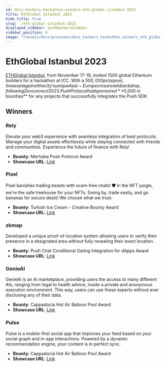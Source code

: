 ```yaml
---
id: docs-hackers-hackathon-winners-eth-global-istanbul-2023
title: EthGlobal Istanbul 2023
hide_title: true
slug: ./eth-global-istanbul-2023
displayed_sidebar: pushHackersSidebar
sidebar_position: 6
image: "/assets/docs/previews/docs_hackers_hackathon_winners_eth_global_istanbul_2023--ethglobal_istanbul_2023.png"
---
```


# EthGlobal Istanbul 2023

[ETHGlobal Istanbul](https://ethglobal.com/events/istanbul), from November 17-19, invited 1500 global Ethereum builders for a hackathon at ICC. With a $500,000 prize pool, it was set against the city's unique Asia-Europe crossroads backdrop, following Devconnect 2023. Push Protocol had sponsored **$5,000 in bounties** for any projects that successfully integrates the Push SDK.

## Winners

### Rely

Elevate your web3 experience with seamless integration of best protocols. Manage your digital assets effortlessly while staying connected with friends and communities. Experience the future of finance with Rely!

- **Bounty**: Merhaba Push Protocol Award
- **Showcase URL**: [Link](https://ethglobal.com/showcase/rely-oygqg)

### Pixel

Pixel banishes trading beasts with scam-free chats! 🛡️ In the NFT jungle, we're the safe treehouse for your NFTs. Swing by, trade easily, and go bananas for secure deals! We choose what we trust.

- **Bounty**: Turkish Ice Cream - Creative Bounty Award
- **Showcase URL**: [Link](https://ethglobal.com/showcase/pixel-rr36q)

### zkmap

Developed a unique proof-of-location system allowing users to verify their presence in a designated area without fully revealing their exact location. 

- **Bounty**: Push Chat Conditional Gating Integration for dApps Award
- **Showcase URL**: [Link](https://ethglobal.com/showcase/zkmap-n2z06)

### GenieAI

GenieAi is an Ai marketplace, providing users the access to many different AIs, ranging from legal to health advice, inside a private and anonymous execution environment. This way, users can use these experts without ever disclosing any of their data.

- **Bounty**: Cappadocia Hot Air Balloon Pool Award
- **Showcase URL**: [Link](https://ethglobal.com/showcase/genieai-feo3a)

### Pulse

Pulse is a mobile-first social app that improves your feed based on your social graph and in-app interactions. Powered by a dynamic recommendation engine, your content is in perfect sync.

- **Bounty**: Cappadocia Hot Air Balloon Pool Award
- **Showcase URL**: [Link](https://ethglobal.com/showcase/pulse-v4iir)
